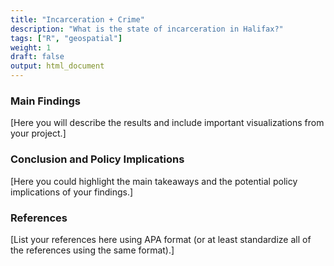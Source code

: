 ```yaml
---
title: "Incarceration + Crime"
description: "What is the state of incarceration in Halifax?"
tags: ["R", "geospatial"]
weight: 1
draft: false
output: html_document
---
```


### Main Findings 

[Here you will describe the results and include important visualizations from your project.] 

### Conclusion and Policy Implications 

[Here you could highlight the main takeaways and the potential policy implications of your findings.] 

### References 

[List your references here using APA format (or at least standardize all of the references using the same format).]

